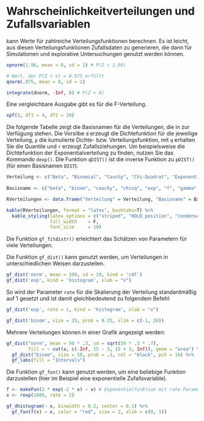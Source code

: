 # Wahrscheinlichkeitverteilungen und Zufallsvariablen {#WkeitZuf}

\textsf{R} kann Werte für zahlreiche Verteilungsfunktionen berechnen. Es ist leicht, aus diesen Verteilungsfunktionen Zufallsdaten zu generieren, die dann für Simulationen und explorative Untersuchungen genutzt werden können.

```r
xpnorm(1.96, mean = 0, sd = 1) # P(Z < 1.96)

# Wert, der P(Z < z) = 0.975 erfüllt
qnorm(.975, mean = 0, sd = 1)

integrate(dnorm, -Inf, 0) # P(Z < 0)
```

Eine vergleichbare Ausgabe gibt es für die F-Verteilung.

```r
xpf(3, df1 = 4, df2 = 20)
```

Die folgende Tabelle zeigt die Basisnamen für die Verteilungen, die in \textsf{R} zur Verfügung stehen. Die Vorsilbe `d` erzeugt die Dichtefunktion für die jeweilige Verteilung, `p` die kumulierte Dichte- bzw. Verteilungsfunktion, mit `q` erhalten Sie die Quantile und `r` erzeugt Zufallsziehungen. Um beispielsweise die Dichtefunktion der Exponentialverteilung zu finden, nutzen Sie das Kommando `dexp()`. Die Funktion `qDIST()` ist die inverse Funktion zu `pDIST()` (für einen Basisnamen `DIST`).

```r
Verteilung <- c("Beta", "Binomial", "Cauchy", "Chi-Quadrat", "Exponential", "F", "Gamma", "Geometrische", "Hypergeometrische", "Logistische", "Lognormal", "Negative Binomial", "Normal", "Poisson", "Students t", "Gleich", "Weibull")
 
Basisname <- c("beta", "binom", "cauchy", "chisq", "exp", "f", "gamma", "geom", "hyper", "logis", "lnorm", "nbinom", "norm", "pois", "t", "unif", "weibull")

RVerteilungen <- data.frame("Verteilung" = Verteilung, "Basisname" = Basisname)
```

```r
kable(RVerteilungen, format = "latex", booktabs=T) %>% 
  kable_styling(latex_options = c("striped", "HOLD_position", "condensed"),
                full_width    = F, 
                font_size     = 10)
```

:::{.tiefereinsteigen data-latex="{tiefereinsteigen}"}
Die Funktion `gf_fitdistr()` erleichtert das Schätzen von Parametern für viele Verteilungen.
:::
\index{gf\_fitdistr()}

Die Funktion `gf_dist()` kann genutzt werden, um Verteilungen in unterschiedlichen Weisen darzustellen.
\index{gf\_dist()}

```r
gf_dist('norm', mean = 100, sd = 10, kind = 'cdf')
gf_dist('exp', kind = 'histogram', xlab = "x")
```

So wird der Parameter `rate` für die Skalierung der Verteilung standardmäßig auf 1 gesetzt und ist damit gleichbedeutend zu folgendem Befehl:

```r
gf_dist('exp', rate = 1, kind = 'histogram', xlab = "x")
```

```r
gf_dist('binom', size = 25, prob = 0.25, xlim = c(-1, 26))
```

\index{dnorm Option}
\index{integrate()}

Mehrere Verteilungen können in einer Grafik angezeigt werden:

```r
gf_dist("norm", mean = 50 * .3, sd = sqrt(50 * .3 * .7), 
        fill = ~ cut(x, c(-Inf, 15 - 3, 15 + 3, Inf)), geom = "area") %>%
  gf_dist("binom", size = 50, prob = .3, col = "black", pch = 16) %>%
  gf_labs(fill = "Intervals")
```
\index{fill Option}
\index{cut()}
\index{geom Option}
\index{gf\_labs()}

Die Funktion `gf_fun()` kann genutzt werden, um eine beliebige Funktion darzustellen (hier im Beispiel eine exponentielle Zufallsvariable).
\index{gf\_fun()}

```r
f <- makeFun(2 * exp(-2 * x) ~ x) # Exponentialfunktion mit rate Parameter 2
x <- rexp(1000, rate = 2)

gf_dhistogram(~ x, binwidth = 0.2, center = 0.1) %>%
  gf_fun(f(x) ~ x, color = "red", size = 2, xlim = c(0, 3))
```
\index{exp()}
\index{gf\_dhistogram()}
\index{binwidth Option}
\index{center Option}
\index{color Option}
\index{pch Option}